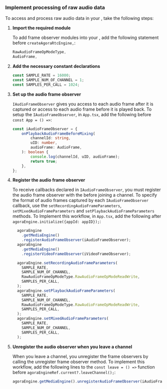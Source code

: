 <PlatformWrapper platform="react-native">

### Implement processing of raw audio data

To access and process raw audio data in your <Vpl k="CLIENT" />, take the following steps:

1. **Import the required <Vg k="COMPANY" /> module**

    To add <Vg k="VSDK" /> frame observer modules into your <Vpl k="CLIENT" />, add the following statement before `createAgoraRtcEngine,`:

    ``` ts
    RawAudioFrameOpModeType,
    AudioFrame,
    ```

1. **Add the necessary constant declarations**

    ``` ts
    const SAMPLE_RATE = 16000;
    const SAMPLE_NUM_OF_CHANNEL = 1;
    const SAMPLES_PER_CALL = 1024;
    ```

1.  **Set up the audio frame observer**

    `IAudioFrameObserver` gives you access to each audio frame after it is captured or access to each audio frame before it is played back. To setup the `IAudioFrameObserver`, in `App.tsx`, add the following before `const App = () =>`:

    ``` ts
    const iAudioFrameObserver = {
        onPlaybackAudioFrameBeforeMixing(
            channelId: string,
            uID: number,
            audioFrame: AudioFrame,
        ): boolean {
            console.log(channelId, uID, audioFrame);
            return true;
        },
    };
    ```

1.  **Register the audio frame observer**

    To receive callbacks declared in `IAudioFrameObserver`, you must register the audio frame observer with the <Vg k="ENGINE" /> before joining a channel. To specify the format of audio frames captured by each `IAudioFrameObserver` callback, use the `setRecordingAudioFrameParameters`, `setMixedAudioFrameParameters` and `setPlaybackAudioFrameParameters` methods. To Implement this workflow, in `App.tsx`, add the following after `agoraEngine.initialize({appId: appID});`:

    ``` ts
      agoraEngine
        .getMediaEngine()
        .registerAudioFrameObserver(iAudioFrameObserver);
      agoraEngine
        .getMediaEngine()
        .registerVideoFrameObserver(iVideoFrameObserver);

      agoraEngine.setRecordingAudioFrameParameters(
        SAMPLE_RATE,
        SAMPLE_NUM_OF_CHANNEL,
        RawAudioFrameOpModeType.RawAudioFrameOpModeReadWrite,
        SAMPLES_PER_CALL,
      );
      agoraEngine.setPlaybackAudioFrameParameters(
        SAMPLE_RATE,
        SAMPLE_NUM_OF_CHANNEL,
        RawAudioFrameOpModeType.RawAudioFrameOpModeReadWrite,
        SAMPLES_PER_CALL,
      );
      agoraEngine.setMixedAudioFrameParameters(
        SAMPLE_RATE,
        SAMPLE_NUM_OF_CHANNEL,
        SAMPLES_PER_CALL,
      );
    ```

1.  **Unregister the audio observer when you leave a channel**

    When you leave a channel, you unregister the frame observers by calling the unregister frame observer method. To implement this workflow, add the following lines to the `const leave = () =>` function before `agoraEngineRef.current?.leaveChannel();`:

    ``` ts
    agoraEngine.getMediaEngine().unregisterAudioFrameObserver(iAudioFrameObserver);
    ```

</PlatformWrapper>